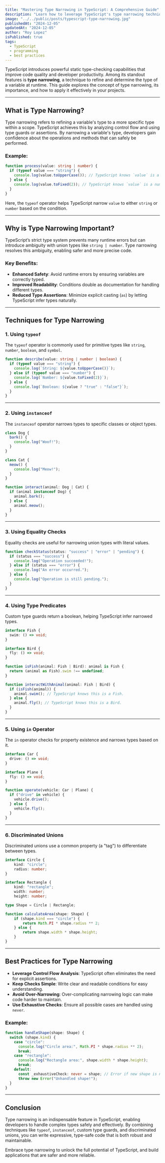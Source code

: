 ```yaml
---
title: "Mastering Type Narrowing in TypeScript: A Comprehensive Guide"
description: "Learn how to leverage TypeScript's type narrowing techniques for safer and more maintainable code. This guide covers typeof, instanceof, type predicates, and more."
image: "../../public/posts/typescript-type-narrowing.jpg"
publishedAt: "2024-12-05"
updatedAt: "2024-12-05"
author: "Roy Lopez"
isPublished: true
tags:
  - TypeScript
  - programming
  - best practices
---
```


TypeScript introduces powerful static type-checking capabilities that improve code quality and developer productivity. Among its standout features is **type narrowing**, a technique to refine and determine the type of a variable at runtime. This guide explores the concept of type narrowing, its importance, and how to apply it effectively in your projects.

---

## What is Type Narrowing?

Type narrowing refers to refining a variable's type to a more specific type within a scope. TypeScript achieves this by analyzing control flow and using type guards or assertions. By narrowing a variable's type, developers gain confidence about the operations and methods that can safely be performed.

### Example:

```typescript
function process(value: string | number) {
  if (typeof value === "string") {
    console.log(value.toUpperCase()); // TypeScript knows `value` is a string here.
  } else {
    console.log(value.toFixed(2)); // TypeScript knows `value` is a number here.
  }
}
```

Here, the `typeof` operator helps TypeScript narrow `value` to either `string` or `number` based on the condition.

---

## Why is Type Narrowing Important?

TypeScript’s strict type system prevents many runtime errors but can introduce ambiguity with union types like `string | number`. Type narrowing resolves this ambiguity, enabling safer and more precise code.

### Key Benefits:

- **Enhanced Safety**: Avoid runtime errors by ensuring variables are correctly typed.
- **Improved Readability**: Conditions double as documentation for handling different types.
- **Reduced Type Assertions**: Minimize explicit casting (`as`) by letting TypeScript infer types naturally.

---

## Techniques for Type Narrowing

### **1. Using `typeof`**

The `typeof` operator is commonly used for primitive types like `string`, `number`, `boolean`, and `symbol`.

```typescript
function describe(value: string | number | boolean) {
  if (typeof value === "string") {
    console.log(`String: ${value.toUpperCase()}`);
  } else if (typeof value === "number") {
    console.log(`Number: ${value.toFixed(2)}`);
  } else {
    console.log(`Boolean: ${value ? "true" : "false"}`);
  }
}
```

---

### **2. Using `instanceof`**

The `instanceof` operator narrows types to specific classes or object types.

```typescript
class Dog {
  bark() {
    console.log("Woof!");
  }
}

class Cat {
  meow() {
    console.log("Meow!");
  }
}

function interact(animal: Dog | Cat) {
  if (animal instanceof Dog) {
    animal.bark();
  } else {
    animal.meow();
  }
}
```

---

### **3. Using Equality Checks**

Equality checks are useful for narrowing union types with literal values.

```typescript
function checkStatus(status: "success" | "error" | "pending") {
  if (status === "success") {
    console.log("Operation succeeded!");
  } else if (status === "error") {
    console.log("An error occurred.");
  } else {
    console.log("Operation is still pending.");
  }
}
```

---

### **4. Using Type Predicates**

Custom type guards return a boolean, helping TypeScript infer narrowed types.

```typescript
interface Fish {
  swim: () => void;
}

interface Bird {
  fly: () => void;
}

function isFish(animal: Fish | Bird): animal is Fish {
  return (animal as Fish).swim !== undefined;
}

function interactWithAnimal(animal: Fish | Bird) {
  if (isFish(animal)) {
    animal.swim(); // TypeScript knows this is a Fish.
  } else {
    animal.fly(); // TypeScript knows this is a Bird.
  }
}
```

---

### **5. Using `in` Operator**

The `in` operator checks for property existence and narrows types based on it.

```typescript
interface Car {
  drive: () => void;
}

interface Plane {
  fly: () => void;
}

function operate(vehicle: Car | Plane) {
  if ("drive" in vehicle) {
    vehicle.drive();
  } else {
    vehicle.fly();
  }
}
```

---

### **6. Discriminated Unions**

Discriminated unions use a common property (a "tag") to differentiate between types.

```typescript
interface Circle {
    kind: "circle";
    radius: number;
}

interface Rectangle {
    kind: "rectangle";
    width: number;
    height: number;

type Shape = Circle | Rectangle;

function calculateArea(shape: Shape) {
    if (shape.kind === "circle") {
        return Math.PI * shape.radius ** 2;
    } else {
        return shape.width * shape.height;
    }
}
```

---

## Best Practices for Type Narrowing

- **Leverage Control Flow Analysis**: TypeScript often eliminates the need for explicit assertions.
- **Keep Checks Simple**: Write clear and readable conditions for easy understanding.
- **Avoid Over-Narrowing**: Over-complicating narrowing logic can make code harder to maintain.
- **Use Exhaustive Checks**: Ensure all possible cases are handled using `never`.

### Example:

```typescript
function handleShape(shape: Shape) {
  switch (shape.kind) {
    case "circle":
      console.log("Circle area:", Math.PI * shape.radius ** 2);
      break;
    case "rectangle":
      console.log("Rectangle area:", shape.width * shape.height);
      break;
    default:
      const _exhaustiveCheck: never = shape; // Error if new shape is not handled.
      throw new Error("Unhandled shape!");
  }
}
```

---

## Conclusion

Type narrowing is an indispensable feature in TypeScript, enabling developers to handle complex types safely and effectively. By combining techniques like `typeof`, `instanceof`, custom type guards, and discriminated unions, you can write expressive, type-safe code that is both robust and maintainable.

Embrace type narrowing to unlock the full potential of TypeScript, and build applications that are safer and more reliable.
